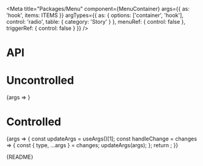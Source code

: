 
<Meta
  title="Packages/Menu"
  component={MenuContainer}
  args={{
    as: 'hook',
    items: ITEMS
  }}
  argTypes={{
    as: { options: ['container', 'hook'], control: 'radio', table: { category: 'Story' } },
    menuRef: { control: false },
    triggerRef: { control: false }
  }}
/>

# API

<ArgsTable />

# Uncontrolled

<Canvas>
  <Story
    name="Uncontrolled"
    argTypes={{
      initialFocusedValue: { control: { type: 'string' } },
      isExpanded: { control: false },
      focusedValue: { control: false },
      selectedItems: { control: false }
    }}
  >
    {args => <MenuStory {...args} />}
  </Story>
</Canvas>

# Controlled

<Canvas>
  <Story
    name="Controlled"
    argTypes={{
      initialFocusedValue: { control: false },
      initialExpanded: { control: false },
      focusedValue: { control: { type: 'text' } }
    }}
    args={{
      isExpanded: false,
      focusedValue: ITEMS[0].value,
      selectedItems: [{ value: 'fruit-03', label: 'Cherry', type: 'checkbox' }]
    }}
  >
    {args => {
      const updateArgs = useArgs()[1];
      const handleChange = changes => {
        const { type, ...args } = changes;
        updateArgs(args);
      };
      return <MenuStory {...args} onChange={handleChange} />;
    }}
  </Story>
</Canvas>

<Markdown>{README}</Markdown>
